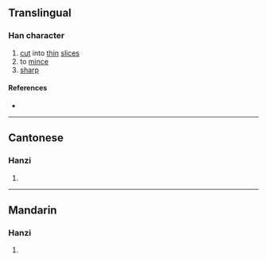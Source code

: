 {{character info/new}}
==Translingual==

===Han character===
{{Han char|rn=18|rad=刀|as=14|sn=16|four=|canj=STLN|ids=⿰監刂}}

# [[cut]] into [[thin]] [[slice]]s
# to [[mince]]
# [[sharp]]

====References====
* {{Han ref|kx=0145.010|hdz=10360.140|uh=350B|ud=13579}}

----

==Cantonese==

===Hanzi===
{{yue-hanzi|jyut=[[ham3]], [[ham5]], [[lam6]]|y=ham3, ham5, lam6}}

# {{defn|lang=yue|sort=刀14}}

----

==Mandarin==

===Hanzi===
{{cmn-hanzi|pin=[[jiān]] ([[jian1]]), [[jiàn]] ([[jian4]]), [[lán]] ([[lan2]]), [[làn]] ([[lan4]])|wg=chien<sup>1</sup>, chien<sup>4</sup>, lan<sup>2</sup>, lan<sup>4</sup>}}

# {{defn|lang=cmn|sort=刀14}}